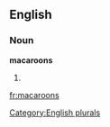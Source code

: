 
==English==

===Noun===
'''macaroons'''

# {{plural of|[[macaroon]]}}

[[Category:English plurals]]

[[fr:macaroons]]
